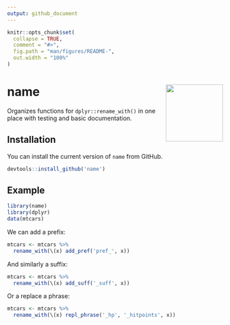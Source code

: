 ```yaml
---
output: github_document
---
```


<!-- README.md is generated from README.Rmd. Please edit that file -->

```r
knitr::opts_chunk$set(
  collapse = TRUE,
  comment = "#>",
  fig.path = "man/figures/README-",
  out.width = "100%"
)
```

# name <img src='man/figures/logo.png' align="right" height="133" />

<!-- badges: start -->
<!-- badges: end -->

Organizes functions for `dplyr::rename_with()` in one place with testing and basic documentation.

## Installation

<!--
You can install the released version of name from [CRAN](https://CRAN.R-project.org) with:

``` r
install.packages("name")
```
-->

You can install the current version of `name` from GitHub.
``` r
devtools::install_github('name')
```

## Example

```r
library(name)
library(dplyr)
data(mtcars)
```

We can add a prefix:
```r
mtcars <- mtcars %>% 
  rename_with(\(x) add_pref('pref_', x))
```

And similarly a suffix:
```r
mtcars <- mtcars %>% 
  rename_with(\(x) add_suff('_suff', x))
```

Or a replace a phrase:
```r
mtcars <- mtcars %>% 
  rename_with(\(x) repl_phrase('_hp', '_hitpoints', x))
```

